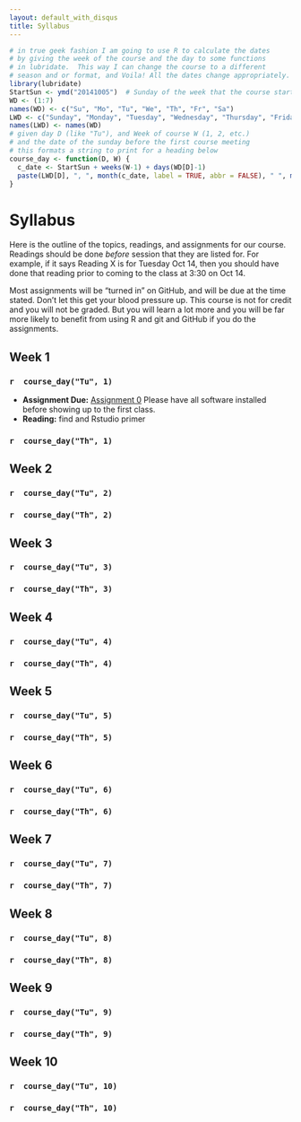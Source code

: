 ```yaml
---
layout: default_with_disqus
title: Syllabus
---
```


```r
# in true geek fashion I am going to use R to calculate the dates
# by giving the week of the course and the day to some functions
# in lubridate.  This way I can change the course to a different
# season and or format, and Voila! All the dates change appropriately.
library(lubridate)
StartSun <- ymd("20141005")  # Sunday of the week that the course starts
WD <- (1:7)
names(WD) <- c("Su", "Mo", "Tu", "We", "Th", "Fr", "Sa")
LWD <- c("Sunday", "Monday", "Tuesday", "Wednesday", "Thursday", "Friday", "Saturday")
names(LWD) <- names(WD)
# given day D (like "Tu"), and Week of course W (1, 2, etc.)
# and the date of the sunday before the first course meeting
# this formats a string to print for a heading below
course_day <- function(D, W) {
  c_date <- StartSun + weeks(W-1) + days(WD[D]-1)
  paste(LWD[D], ", ", month(c_date, label = TRUE, abbr = FALSE), " ", mday(c_date), ", ", year(c_date), sep="")
}
```


# Syllabus  {#syllabus}

Here is the outline of the topics, readings, and assignments for our
course.  Readings should be done _before_ session that they are listed
for.  For example, if it says Reading X is for Tuesday Oct 14, then 
you should have done that reading prior to coming to the class at 
3:30 on Oct 14.  

Most assignments will be "turned in" on GitHub, and will be due at the
time stated.  Don't let this get your blood pressure up.  This course is
not for credit and you will not be graded.  But you will learn a lot more
and you will be far more likely to benefit from using R and git and GitHub if
you do the assignments.


## Week 1 {#syl-week-1}

### `r  course_day("Tu", 1)`

* __Assignment Due:__ [Assignment 0](#assignment-0)  Please have all software installed before showing up to the first class.
* __Reading:__ find and Rstudio primer

### `r  course_day("Th", 1)`



## Week 2 {#syl-week-2}

### `r  course_day("Tu", 2)`

### `r  course_day("Th", 2)`



## Week 3 {#syl-week-3}

### `r  course_day("Tu", 3)`

### `r  course_day("Th", 3)`



## Week 4 {#syl-week-4}

### `r  course_day("Tu", 4)`

### `r  course_day("Th", 4)`



## Week 5 {#syl-week-5}

### `r  course_day("Tu", 5)`

### `r  course_day("Th", 5)`



## Week 6 {#syl-week-6}

### `r  course_day("Tu", 6)`

### `r  course_day("Th", 6)`



## Week 7 {#syl-week-7}

### `r  course_day("Tu", 7)`

### `r  course_day("Th", 7)`



## Week 8 {#syl-week-8}

### `r  course_day("Tu", 8)`

### `r  course_day("Th", 8)`



## Week 9 {#syl-week-9}

### `r  course_day("Tu", 9)`

### `r  course_day("Th", 9)`



## Week 10 {#syl-week-10}

### `r  course_day("Tu", 10)`

### `r  course_day("Th", 10)`


